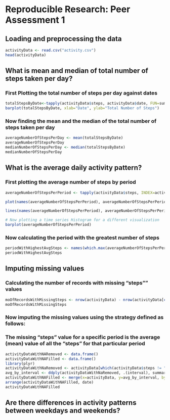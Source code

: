 # Reproducible Research: Peer Assessment 1


## Loading and preprocessing the data

```r
activityData <- read.csv("activity.csv")
head(activityData)
```

## What is mean and median of total number of steps taken per day?
### First Plotting the total number of steps per day against dates
```r
totalStepsByDate<-tapply(activityData$steps, activityData$date, FUN=sum, na.rm=TRUE)
barplot(totalStepsByDate, xlab="Date", ylab="Total Number of Steps")
```
### Now finding the mean and the median of the total number of steps taken per day
```r
averageNumberOfStepsPerDay <- mean(totalStepsByDate)
averageNumberOfStepsPerDay
medianNumberOfStepsPerDay <- median(totalStepsByDate)
medianNumberOfStepsPerDay
```

## What is the average daily activity pattern?
### First plotting the average number of steps by period
```r
averageNumberOfStepsPerPeriod <- tapply(activityData$steps, INDEX=activityData$interval, FUN=mean, na.rm=TRUE)

plot(names(averageNumberOfStepsPerPeriod), averageNumberOfStepsPerPeriod, xlab="Interval", ylab="Average Number of Steps")

lines(names(averageNumberOfStepsPerPeriod), averageNumberOfStepsPerPeriod)

# Now plotting a time series Histogram for a different visualization
barplot(averageNumberOfStepsPerPeriod)
```
### Now calculating the period with the greatest number of steps
```r
periodWithHighestAvgSteps <- names(which.max(averageNumberOfStepsPerPeriod))
periodWithHighestAvgSteps
```

## Imputing missing values

### Calculating the number of records with missing "steps"" values
```r
moOfRecordsWithMissingSteps <- nrow(activityData) - nrow(activityData[complete.cases(activityData),])
moOfRecordsWithMissingSteps
```
### Now imputing the missing values using the strategy defined as follows:
### The missing "steps" value for a specific period is the average (mean) value of all the "steps" for that particular period
```r
activityDataWithNARemoved <- data.frame()
activityDataWithNAFilled <- data.frame()
library(plyr)
activityDataWithNaRemoved <- activityData[which(activityData$steps != "NA"), ]
avg_by_interval <- ddply(activityDataWithNaRemoved, .(interval), summarise, steps=mean(steps))
activityDataWithNAFilled <- merge(x=activityData, y=avg_by_interval, by.x="interval", by.y="interval", all=TRUE)
arrange(activityDataWithNAFilled, date)
activityDataWithNAFilled
```

## Are there differences in activity patterns between weekdays and weekends?
